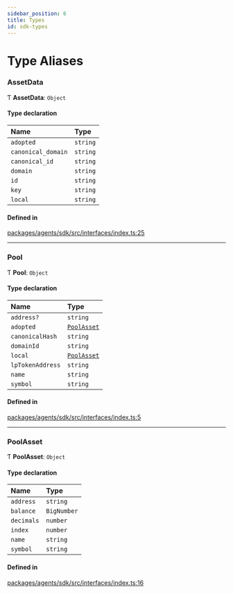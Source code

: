 ```yaml
---
sidebar_position: 6
title: Types
id: sdk-types
---
```


# Type Aliases

### AssetData

Ƭ **AssetData**: `Object`

#### Type declaration

| Name | Type |
| :------ | :------ |
| `adopted` | `string` |
| `canonical_domain` | `string` |
| `canonical_id` | `string` |
| `domain` | `string` |
| `id` | `string` |
| `key` | `string` |
| `local` | `string` |

#### Defined in

[packages/agents/sdk/src/interfaces/index.ts:25](https://github.com/connext/monorepo/blob/ed8421599/packages/agents/sdk/src/interfaces/index.ts#L25)

___

### Pool

Ƭ **Pool**: `Object`

#### Type declaration

| Name | Type |
| :------ | :------ |
| `address?` | `string` |
| `adopted` | [`PoolAsset`](modules.md#poolasset) |
| `canonicalHash` | `string` |
| `domainId` | `string` |
| `local` | [`PoolAsset`](modules.md#poolasset) |
| `lpTokenAddress` | `string` |
| `name` | `string` |
| `symbol` | `string` |

#### Defined in

[packages/agents/sdk/src/interfaces/index.ts:5](https://github.com/connext/monorepo/blob/ed8421599/packages/agents/sdk/src/interfaces/index.ts#L5)

___

### PoolAsset

Ƭ **PoolAsset**: `Object`

#### Type declaration

| Name | Type |
| :------ | :------ |
| `address` | `string` |
| `balance` | `BigNumber` |
| `decimals` | `number` |
| `index` | `number` |
| `name` | `string` |
| `symbol` | `string` |

#### Defined in

[packages/agents/sdk/src/interfaces/index.ts:16](https://github.com/connext/monorepo/blob/ed8421599/packages/agents/sdk/src/interfaces/index.ts#L16)
